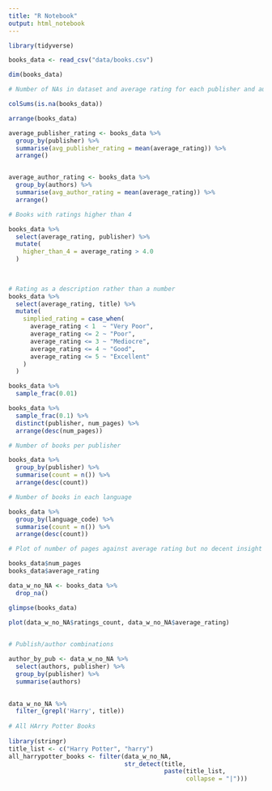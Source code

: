 ```yaml
---
title: "R Notebook"
output: html_notebook
---
```


```r
library(tidyverse)

books_data <- read_csv("data/books.csv")
```
```r
dim(books_data)
```
```r
# Number of NAs in dataset and average rating for each publisher and author

colSums(is.na(books_data))

arrange(books_data)

average_publisher_rating <- books_data %>% 
  group_by(publisher) %>% 
  summarise(avg_publisher_rating = mean(average_rating)) %>% 
  arrange()


average_author_rating <- books_data %>% 
  group_by(authors) %>% 
  summarise(avg_author_rating = mean(average_rating)) %>% 
  arrange()


```

```r
# Books with ratings higher than 4

books_data %>% 
  select(average_rating, publisher) %>% 
  mutate(
    higher_than_4 = average_rating > 4.0
  )
  

   
# Rating as a description rather than a number  
books_data %>% 
  select(average_rating, title) %>% 
  mutate(
    simplied_rating = case_when(
      average_rating < 1  ~ "Very Poor",
      average_rating <= 2 ~ "Poor",
      average_rating <= 3 ~ "Mediocre",
      average_rating <= 4 ~ "Good",
      average_rating <= 5 ~ "Excellent"
    )
  )
```
```r
books_data %>% 
  sample_frac(0.01)

books_data %>%
  sample_frac(0.1) %>% 
  distinct(publisher, num_pages) %>% 
  arrange(desc(num_pages))
```
```r
# Number of books per publisher

books_data %>%
  group_by(publisher) %>% 
  summarise(count = n()) %>% 
  arrange(desc(count))
``` 
```r
# Number of books in each language

books_data %>% 
  group_by(language_code) %>% 
  summarise(count = n()) %>%
  arrange(desc(count))
```
```r
# Plot of number of pages against average rating but no decent insight from it

books_data$num_pages
books_data$average_rating

data_w_no_NA <- books_data %>% 
  drop_na()

glimpse(books_data)

plot(data_w_no_NA$ratings_count, data_w_no_NA$average_rating)
     
```
```r
# Publish/author combinations

author_by_pub <- data_w_no_NA %>% 
  select(authors, publisher) %>%
  group_by(publisher) %>% 
  summarise(authors)
  
```
```r
data_w_no_NA %>% 
  filter_(grepl('Harry', title))
  
# All HArry Potter Books
  
library(stringr)
title_list <- c("Harry Potter", "harry")
all_harrypotter_books <- filter(data_w_no_NA, 
                                str_detect(title, 
                                           paste(title_list, 
                                                 collapse = "|")))
```

